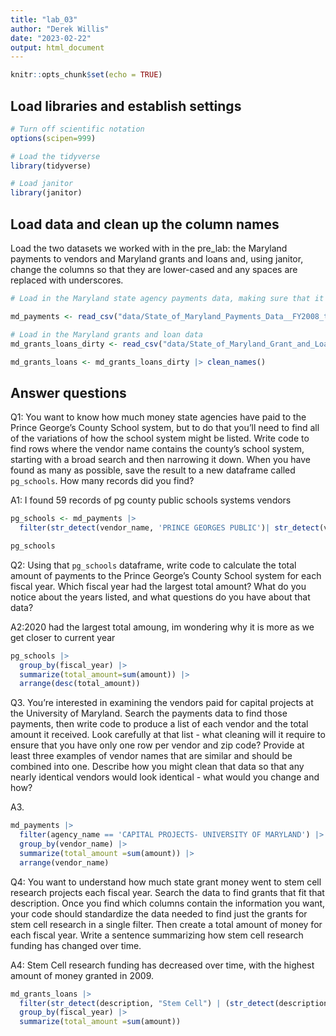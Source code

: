 ```yaml
---
title: "lab_03"
author: "Derek Willis"
date: "2023-02-22"
output: html_document
---
```


```r
knitr::opts_chunk$set(echo = TRUE)
```

## Load libraries and establish settings

```r
# Turn off scientific notation
options(scipen=999)

# Load the tidyverse
library(tidyverse)

# Load janitor
library(janitor)
```

## Load data and clean up the column names

Load the two datasets we worked with in the pre_lab: the Maryland payments to vendors and Maryland grants and loans and, using janitor, change the columns so that they are lower-cased and any spaces are replaced with underscores.

```r
# Load in the Maryland state agency payments data, making sure that it correctly sets the datatypes using all of the rows

md_payments <- read_csv("data/State_of_Maryland_Payments_Data__FY2008_to_FY2024.csv", guess_max=373564) |> clean_names()

# Load in the Maryland grants and loan data
md_grants_loans_dirty <- read_csv("data/State_of_Maryland_Grant_and_Loan_Data__FY2009_to_FY2022.csv")

md_grants_loans <- md_grants_loans_dirty |> clean_names()
```

## Answer questions

Q1: You want to know how much money state agencies have paid to the Prince George's County School system, but to do that you'll need to find all of the variations of how the school system might be listed. Write code to find rows where the vendor name contains the county's school system, starting with a broad search and then narrowing it down. When you have found as many as possible, save the result to a new dataframe called `pg_schools`. How many records did you find?

A1: I found 59 records of pg county public schools systems vendors

```r
pg_schools <- md_payments |>
  filter(str_detect(vendor_name, 'PRINCE GEORGES PUBLIC')| str_detect(vendor_name, 'PG COUNTY')| str_detect(vendor_name, "PG SCHOOL"))

pg_schools
```

Q2: Using that `pg_schools` dataframe, write code to calculate the total amount of payments to the Prince George's County School system for each fiscal year. Which fiscal year had the largest total amount? What do you notice about the years listed, and what questions do you have about that data?

A2:2020 had the largest total amoung, im wondering why it is more as we get closer to current year

```r
pg_schools |>
  group_by(fiscal_year) |>
  summarize(total_amount=sum(amount)) |>
  arrange(desc(total_amount))
```

Q3. You're interested in examining the vendors paid for capital projects at the University of Maryland. Search the payments data to find those payments, then write code to produce a list of each vendor and the total amount it received. Look carefully at that list - what cleaning will it require to ensure that you have only one row per vendor and zip code? Provide at least three examples of vendor names that are similar and should be combined into one. Describe how you might clean that data so that any nearly identical vendors would look identical - what would you change and how?

A3.

```r
md_payments |>
  filter(agency_name == 'CAPITAL PROJECTS- UNIVERSITY OF MARYLAND') |>
  group_by(vendor_name) |>
  summarize(total_amount =sum(amount)) |>
  arrange(vendor_name) 
```

Q4: You want to understand how much state grant money went to stem cell research projects each fiscal year. Search the data to find grants that fit that description. Once you find which columns contain the information you want, your code should standardize the data needed to find just the grants for stem cell research in a single filter. Then create a total amount of money for each fiscal year. Write a sentence summarizing how stem cell research funding has changed over time.

A4: Stem Cell research funding has decreased over time, with the highest amount of money granted in 2009.

```r
md_grants_loans |>
  filter(str_detect(description, "Stem Cell") | (str_detect(description,"STEM CELL"))) |>
  group_by(fiscal_year) |>
  summarize(total_amount =sum(amount)) 
```
